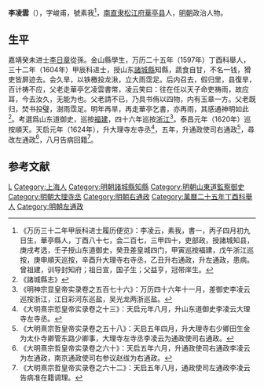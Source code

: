 '''李凌雲'''（{{bd|？||？|catIdx=}}），字峻甫，號素我<ref>《万历三十二年甲辰科进士履历便览》：李凌云，素我，書一，丙子四月初九日生，華亭縣人，丁酉八十七，会二百七，三甲四十，吏部政，授諸城知县，庚戌考选，壬子授山东道御史，癸丑差皇城四门，甲寅巡按福建，戊午浙江巡按，庚申順天巡按，辛酉升大理寺右寺丞，乙丑升右通政，升左通政，患病。曾祖建，训导封知府；祖日宣，国子生；父益亨，冠带庠生。</ref>，[[南直隶|南直隶]][[松江府|松江府]][[華亭县|華亭县]]人，[[明朝|明朝]]政治人物。

== 生平 ==
嘉靖癸未进士[[李日章|李日章]]從孫。金山縣學生，万历二十五年（1597年）丁酉科舉人，三十二年（1604年）甲辰科进士，授山东[[諸城縣|諸城縣]]知縣，蔬食自甘，不名一钱，猾吏皆屏迹去。会久旱，以铁檄投龙湫，立大雨霑足。后内召去，假归里，县復旱，百计祷不应，父老走華亭乞凌雲書幤，凌云笑曰：往在任以天子命吏祷雨，故应耳，今去汝久，无能为也。父老請不已，乃具书侑以四物，内有玉章一方。父老既归，焚书投璧，澍雨霑足。明年再旱，再走華亭乞書，亦再雨，其感通神明如此<ref>《諸城縣志》</ref>。考選爲山东道御史，巡按[[福建|福建]]，四十六年巡按[[浙江|浙江]]<ref>《明神宗显皇帝实录卷之五百七十六》：万历四十六年十一月，差御史李凌云巡按浙江，江日彩河东巡盐，吴光龙两浙巡盐。</ref>。泰昌元年（1620年）巡按順天。天启元年（1624年），升大理寺左寺丞<ref>《大明熹宗悊皇帝实录卷之十三》：天启元年八月，升山东道御史李凌云大理寺左寺丞。</ref>，五年，升通政使司右通政<ref>《大明熹宗哲皇帝实录卷之五十八》：天启五年四月，升大理寺右少卿田生金为太仆寺卿管东路少卿事，大理寺左寺丞李凌云为通政使司右通政。</ref>，尋改左通政<ref>《大明熹宗哲皇帝实录卷之六十》：天启五年六月，升通政使司右通政李凌云为左通政，南京通政使司右参议赵绂为右通政。</ref>，八月告病回籍<ref>《大明熹宗哲皇帝实录卷之六十二》：天启五年八月，通政使司左通政李凌云告病准在籍调理。</ref>。

==参考文献==
{{reflist}}

{{萬曆三十二年甲辰科殿試金榜}}
{{DEFAULTSORT:}}
[[Category:李姓|L]]
[[Category:上海人|Category:上海人]]
[[Category:明朝諸城縣知縣|Category:明朝諸城縣知縣]]
[[Category:明朝山東道監察御史|Category:明朝山東道監察御史]]
[[Category:明朝大理寺丞|Category:明朝大理寺丞]]
[[Category:明朝右通政|Category:明朝右通政]]
[[Category:萬曆二十五年丁酉科舉人|Category:萬曆二十五年丁酉科舉人]]
[[Category:明朝左通政|Category:明朝左通政]]